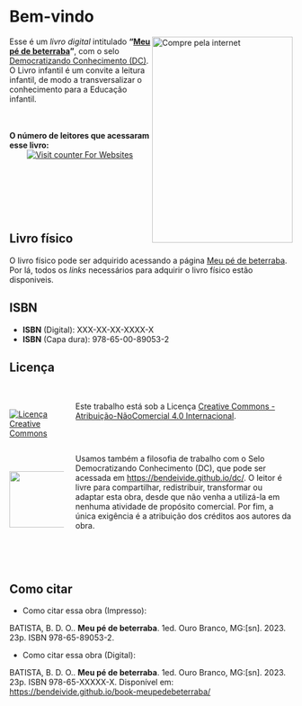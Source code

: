 # Bem-vindo {.unnumbered}

<a href="https://bendeivide.github.io/book-meupedebeterraba" target="_blank"><img src="cover.png" align="right" width="250" height="366" class="cover" alt="Compre pela internet" /></a> Esse é um *livro digital* intitulado __"[Meu pé de beterraba]()"__, com o selo [Democratizando Conhecimento (DC)](https://bendeivide.github.io/dc/). O Livro infantil é um convite a leitura infantil, de modo a transversalizar o conhecimento para a Educação infantil. 

</br>
</br>
**O número de leitores  que acessaram esse livro:**
</br>
<center>
<a href="https://www.hitwebcounter.com" target="_blank">
<img src="https://hitwebcounter.com/counter/counter.php?page=11465119&style=0001&nbdigits=5&type=page&initCount=0" title="Counter Widget" Alt="Visit counter For Websites"   border="0" /></a>                          
</center>       

</br>
</br>
</br>
</br>
</br>

## Livro físico {.unnumbered}

<!-- - [Shopee](https://shopee.com.br/product/880978340/14993816937/){target="_blank"} -->
<!-- - [Mercado livre](https://produto.mercadolivre.com.br/MLB-2844606023-livro-pelos-caminhos-de-ciriegola-capa-triplex-brilhosa-impresso-interna-preto-e-branco-_JM){target="_blank"} -->
<!-- - [Amazon](https://www.amazon.com/-/pt/dp/650035611X/ref=sr_1_1?qid=1652557080&refinements=p_27%3ABen+D%C3%AAivide+de+Oliveira+Batista&s=books&sr=1-1&text=Ben+D%C3%AAivide+de+Oliveira+Batista){target="_blank"} -->

O livro físico pode ser adquirido acessando a página [Meu pé de beterraba](https://bendeivide.github.io/books/mepedebeterraba). Por lá, todos os *links* necessários para adquirir o livro físico estão disponiveis.



## ISBN {.unnumbered}

- __ISBN__ (Digital): XXX-XX-XX-XXXX-X
- __ISBN__ (Capa dura): 978-65-00-89053-2



## Licença {.unnumbered}

:::: {.columns}

::: {.column width="20%" .v-center-container}

</br>

<a rel="license" href="http://creativecommons.org/licenses/by-nc/4.0/"><img alt="Licença Creative Commons" style="border-width:0" src="https://i.creativecommons.org/l/by-nc/4.0/88x31.png" />


:::

::: {.column width="80%"}

</a><br />Este trabalho está sob a Licença <a rel="license" href="http://creativecommons.org/licenses/by-nc/4.0/">Creative Commons - Atribuição-NãoComercial 4.0 Internacional</a>.

:::

::::


:::: {.columns}

::: {.column width="20%" .v-center-container}

</br>

<a href="https://bendeivide.github.io/dc/"><img src="SeloDC-preto.png" align="left" width="100" /></a>

:::

::: {.column width="80%"}

Usamos também a filosofia de trabalho com o Selo Democratizando Conhecimento (DC), que pode ser acessada em <https://bendeivide.github.io/dc/>. O leitor é livre para compartilhar, redistribuir, transformar ou adaptar esta obra, desde que não venha a utilizá-la em nenhuma atividade de propósito comercial. Por fim, a única exigência é a atribuição dos créditos aos autores da obra.

:::

::::



</br>
</br>

## Como citar {.unnumbered}

- Como citar essa obra (Impresso):

BATISTA, B. D. O.. __Meu pé de beterraba__. 1ed. Ouro Branco, MG:[sn]. 2023. 23p. ISBN 978-65-89053-2.

- Como citar essa obra (Digital):

BATISTA, B. D. O.. __Meu pé de beterraba__. 1ed. Ouro Branco, MG:[sn]. 2023. 23p. ISBN 978-65-XXXXX-X. Disponível em: <https://bendeivide.github.io/book-meupedebeterraba/>



